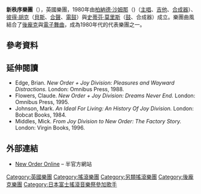 {{Infobox musical artist
| Name                = 新秩序
| Img                 =
| Img_capt            = 新秩序樂團，攝於2007年1月；左起：[[彼得·胡克|彼得·胡克]]、[[史蒂芬·莫里斯|史蒂芬·莫里斯]]與[[柏納德·沙姆那|柏納德·沙姆那]]。
| Background          = group_or_band
| Origin              = 英國[[索爾福德|索爾福德]] & [[馬格斯菲特|馬格斯菲特]]
| Genre               = [[後龐克|後龐克]]、[[另類搖滾|另類搖滾]]、[[另類舞曲|另類舞曲]]、[[電子音樂|電子]]、[[合成器流行|合成器流行]]
| Years_active        = 1980年–1993年；<br>1998年–2007年<ref>{{Cite web |url=http://www.contactmusic.com/news.nsf/article/sumner-new-order-was-no-fun_1109492 |title=Contact Music: Sumner - 'New Order Was No Fun' |access-date=2010-01-22 |archive-date=2009-07-28 |archive-url=https://web.archive.org/web/20090728111531/http://www.contactmusic.com/news.nsf/article/sumner-new-order-was-no-fun_1109492 }}</ref><br>2011–
| Label               =  
| Associated_acts     = 
| Current_members     = 
| Past_members        = 
}}
'''新秩序樂團'''（{{lang-en|New Order}}），英國樂團，1980年由[[柏納德·沙姆那|柏納德·沙姆那]]（{{lang-en|Bernard Sumner}})（[[歌唱|主唱]]、[[吉他|吉他]]、[[合成器|合成器]]）、[[彼得·胡克|彼得·胡克]]（[[貝斯吉他|貝斯]]、[[合聲|合聲]]、[[電鼓|電鼓]]）與[[史蒂芬·莫里斯|史蒂芬·莫里斯]]（[[爵士鼓|鼓]]、合成器）成立。樂團曲風結合了[[後龐克|後龐克]]與[[電子舞曲|電子舞曲]]，成為1980年代的代表樂團之一。

== 參考資料 ==
{{reflist|2}}

== 延伸閱讀 ==
*Edge, Brian. ''New Order + Joy Division: Pleasures and Wayward Distractions.'' London: Omnibus Press, 1988.
*Flowers, Claude. ''New Order + Joy Division: Dreams Never End.'' London: Omnibus Press, 1995.
*Johnson, Mark. ''An Ideal For Living: An History Of Joy Division.'' London: Bobcat Books, 1984.
*Middles, Mick. ''From Joy Division to New Order: The Factory Story.'' London: Virgin Books, 1996.

== 外部連結 ==
<!-- dead link * [http://www.neworder.cc/ NewOrder.cc] – official website, run by the record label -->
* [http://www.neworderonline.com New Order Online] {{Wayback|url=http://www.neworderonline.com/ |date=20210218014140 }} – 半官方網站

{{Authority control}}
{{DEFAULTSORT:New Order}}
[[Category:英國樂團|Category:英國樂團]]
[[Category:搖滾樂團|Category:搖滾樂團]]
[[Category:另類搖滾樂團|Category:另類搖滾樂團]]
[[Category:後龐克樂團|Category:後龐克樂團]]
[[Category:日本富士搖滾音樂祭參加歌手|Category:日本富士搖滾音樂祭參加歌手]]